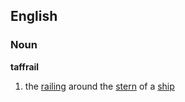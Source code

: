 ==English==
===Noun===
'''taffrail'''
#{{nautical}} the [[railing]] around the [[stern]] of a [[ship]]
